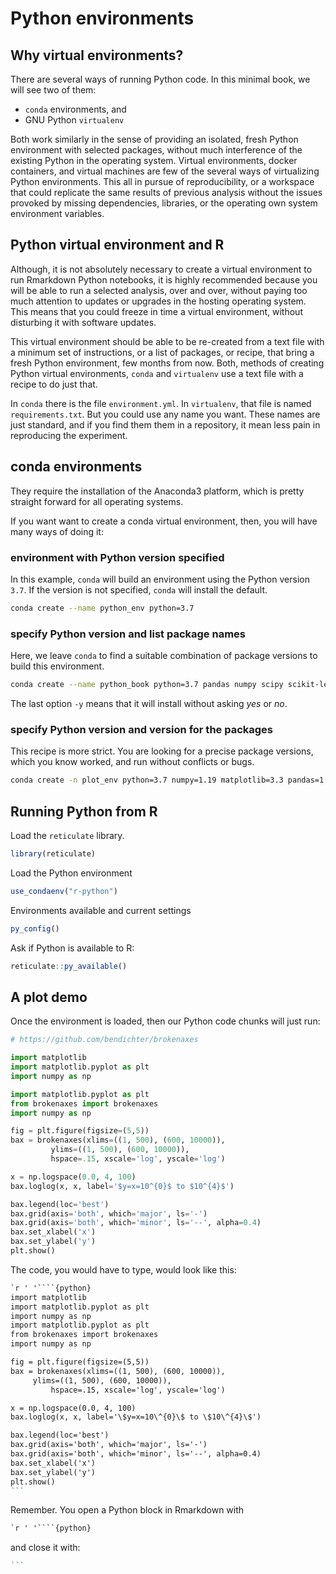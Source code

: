 # Python environments

## Why virtual environments?

There are several ways of running Python code. In this minimal book, we will see two of them:

-   `conda` environments, and
-   GNU Python `virtualenv`

Both work similarly in the sense of providing an isolated, fresh Python environment with selected packages, without much interference of the existing Python in the operating system. Virtual environments, docker containers, and virtual machines are few of the several ways of virtualizing Python environments. This all in pursue of reproducibility, or a workspace that could replicate the same results of previous analysis without the issues provoked by missing dependencies, libraries, or the operating own system environment variables.

## Python virtual environment and R

Although, it is not absolutely necessary to create a virtual environment to run Rmarkdown Python notebooks, it is highly recommended because you will be able to run a selected analysis, over and over, without paying too much attention to updates or upgrades in the hosting operating system. This means that you could freeze in time a virtual environment, without disturbing it with software updates.

This virtual environment should be able to be re-created from a text file with a minimum set of instructions, or a list of packages, or recipe, that bring a fresh Python environment, few months from now. Both, methods of creating Python virtual environments, `conda` and `virtualenv` use a text file with a recipe to do just that.

In `conda` there is the file `environment.yml`. In `virtualenv`, that file is named `requirements.txt`. But you could use any name you want. These names are just standard, and if you find them them in a repository, it mean less pain in reproducing the experiment.

## conda environments

They require the installation of the Anaconda3 platform, which is pretty straight forward for all operating systems.

If you want want to create a conda virtual environment, then, you will have many ways of doing it:

### environment with Python version specified

In this example, `conda` will build an environment using the Python version `3.7`. If the version is not specified, `conda` will install the default.

```bash
conda create --name python_env python=3.7
```

### specify Python version and list package names

Here, we leave `conda` to find a suitable combination of package versions to build this environment.

```bash
conda create --name python_book python=3.7 pandas numpy scipy scikit-learn nltk matplotlib seaborn plotnine ipython lxml -y
```

The last option `-y` means that it will install without asking *yes* or *no*.

### specify Python version and version for the packages

This recipe is more strict. You are looking for a precise package versions, which you know worked, and run without conflicts or bugs.

```bash
conda create -n plot_env python=3.7 numpy=1.19 matplotlib=3.3 pandas=1.1 seaborn=0.11
```

## Running Python from R

Load the `reticulate` library.

```r
library(reticulate)
```

Load the Python environment

```r
use_condaenv("r-python")
```

Environments available and current settings

```r
py_config()
```

Ask if Python is available to R:

```r
reticulate::py_available()
```

## A plot demo

Once the environment is loaded, then our Python code chunks will just run:

```python
# https://github.com/bendichter/brokenaxes

import matplotlib
import matplotlib.pyplot as plt
import numpy as np

import matplotlib.pyplot as plt
from brokenaxes import brokenaxes
import numpy as np

fig = plt.figure(figsize=(5,5))
bax = brokenaxes(xlims=((1, 500), (600, 10000)),
	     ylims=((1, 500), (600, 10000)),
		 hspace=.15, xscale='log', yscale='log')

x = np.logspace(0.0, 4, 100)
bax.loglog(x, x, label='$y=x=10^{0}$ to $10^{4}$')

bax.legend(loc='best')
bax.grid(axis='both', which='major', ls='-')
bax.grid(axis='both', which='minor', ls='--', alpha=0.4)
bax.set_xlabel('x')
bax.set_ylabel('y')
plt.show()
```

The code, you would have to type, would look like this:

```` .markdown
`r ' '````{python}
import matplotlib
import matplotlib.pyplot as plt
import numpy as np
import matplotlib.pyplot as plt
from brokenaxes import brokenaxes
import numpy as np

fig = plt.figure(figsize=(5,5))
bax = brokenaxes(xlims=((1, 500), (600, 10000)),
	 ylims=((1, 500), (600, 10000)),
		 hspace=.15, xscale='log', yscale='log')

x = np.logspace(0.0, 4, 100)
bax.loglog(x, x, label='\$y=x=10\^{0}\$ to \$10\^{4}\$')

bax.legend(loc='best')
bax.grid(axis='both', which='major', ls='-')
bax.grid(axis='both', which='minor', ls='--', alpha=0.4)
bax.set_xlabel('x')
bax.set_ylabel('y')
plt.show()
```
````

Remember. You open a Python block in Rmarkdown with 
```` .markdown
`r ' '````{python}
````

and close it with:
```` .markdown
```
````


